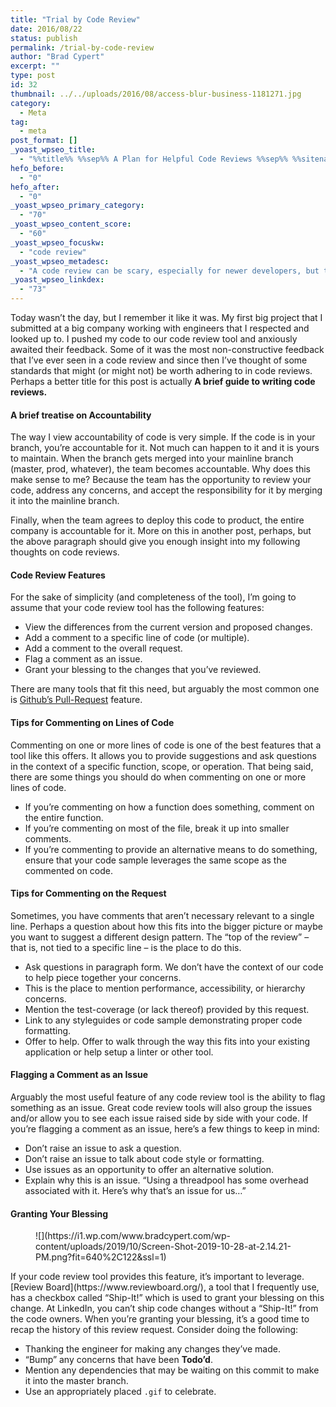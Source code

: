 ```yaml
---
title: "Trial by Code Review"
date: 2016/08/22
status: publish
permalink: /trial-by-code-review
author: "Brad Cypert"
excerpt: ""
type: post
id: 32
thumbnail: ../../uploads/2016/08/access-blur-business-1181271.jpg
category:
  - Meta
tag:
  - meta
post_format: []
_yoast_wpseo_title:
  - "%%title%% %%sep%% A Plan for Helpful Code Reviews %%sep%% %%sitename%%"
hefo_before:
  - "0"
hefo_after:
  - "0"
_yoast_wpseo_primary_category:
  - "70"
_yoast_wpseo_content_score:
  - "60"
_yoast_wpseo_focuskw:
  - "code review"
_yoast_wpseo_metadesc:
  - "A code review can be scary, especially for newer developers, but through a good understand of ettiquete and accountability, a code review can become an enlightening experience."
_yoast_wpseo_linkdex:
  - "73"
---
```


Today wasn’t the day, but I remember it like it was. My first big project that I submitted at a big company working with engineers that I respected and looked up to. I pushed my code to our code review tool and anxiously awaited their feedback. Some of it was the most non-constructive feedback that I’ve ever seen in a code review and since then I’ve thought of some standards that might (or might not) be worth adhering to in code reviews. Perhaps a better title for this post is actually **A brief guide to writing code reviews.**

#### A brief treatise on Accountability

The way I view accountability of code is very simple. If the code is in your branch, you’re accountable for it. Not much can happen to it and it is yours to maintain. When the branch gets merged into your mainline branch (master, prod, whatever), the team becomes accountable. Why does this make sense to me? Because the team has the opportunity to review your code, address any concerns, and accept the responsibility for it by merging it into the mainline branch.

Finally, when the team agrees to deploy this code to product, the entire company is accountable for it. More on this in another post, perhaps, but the above paragraph should give you enough insight into my following thoughts on code reviews.

#### Code Review Features

For the sake of simplicity (and completeness of the tool), I’m going to assume that your code review tool has the following features:

- View the differences from the current version and proposed changes.
- Add a comment to a specific line of code (or multiple).
- Add a comment to the overall request.
- Flag a comment as an issue.
- Grant your blessing to the changes that you’ve reviewed.

There are many tools that fit this need, but arguably the most common one is [Github’s Pull-Request](https://help.github.com/en/github/collaborating-with-issues-and-pull-requests/about-pull-requests) feature.

#### Tips for Commenting on Lines of Code

Commenting on one or more lines of code is one of the best features that a tool like this offers. It allows you to provide suggestions and ask questions in the context of a specific function, scope, or operation. That being said, there are some things you should do when commenting on one or more lines of code.

- If you’re commenting on how a function does something, comment on the entire function.
- If you’re commenting on most of the file, break it up into smaller comments.
- If you’re commenting to provide an alternative means to do something, ensure that your code sample leverages the same scope as the commented on code.

#### Tips for Commenting on the Request

Sometimes, you have comments that aren’t necessary relevant to a single line. Perhaps a question about how this fits into the bigger picture or maybe you want to suggest a different design pattern. The “top of the review” – that is, not tied to a specific line – is the place to do this.

- Ask questions in paragraph form. We don’t have the context of our code to help piece together your concerns.
- This is the place to mention performance, accessibility, or hierarchy concerns.
- Mention the test-coverage (or lack thereof) provided by this request.
- Link to any styleguides or code sample demonstrating proper code formatting.
- Offer to help. Offer to walk through the way this fits into your existing application or help setup a linter or other tool.

#### Flagging a Comment as an Issue

Arguably the most useful feature of any code review tool is the ability to flag something as an issue. Great code review tools will also group the issues and/or allow you to see each issue raised side by side with your code. If you’re flagging a comment as an issue, here’s a few things to keep in mind:

- Don’t raise an issue to ask a question.
- Don’t raise an issue to talk about code style or formatting.
- Use issues as an opportunity to offer an alternative solution.
- Explain why this is an issue. “Using a threadpool has some overhead associated with it. Here’s why that’s an issue for us…”

#### Granting Your Blessing

<div class="wp-block-image">
  <figure class="aligncenter">
    ![](https://i1.wp.com/www.bradcypert.com/wp-content/uploads/2019/10/Screen-Shot-2019-10-28-at-2.14.21-PM.png?fit=640%2C122&ssl=1)
  </figure>
</div>
If your code review tool provides this feature, it’s important to leverage. [Review
Board](https://www.reviewboard.org/), a tool that I frequently use, has a checkbox
called “Ship-It!” which is used to grant your blessing on this change. At LinkedIn,
you can’t ship code changes without a “Ship-It!” from the code owners. When you’re
granting your blessing, it’s a good time to recap the history of this review request.
Consider doing the following:

- Thanking the engineer for making any changes they’ve made.
- “Bump” any concerns that have been **Todo’d**.
- Mention any dependencies that may be waiting on this commit to make it into the master branch.
- Use an appropriately placed `.gif` to celebrate.
